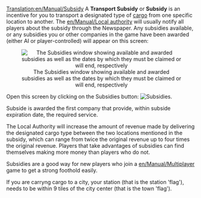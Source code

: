 [[Translation:en/Manual/Subsidy]]
A '''Transport Subsidy''' or '''Subsidy''' is an incentive for you to transport a designated type of [[en/Manual/Cargo|cargo]] from one specific location to another. The [[en/Manual/Local authority]] will usually notify all players about the subsidy through the Newspaper. Any subsidies available, or any subsidies you or other companies in the game have been awarded (either AI or player-controlled) will appear on this screen:

<center>[[File:en/Manual/Transportsubsidy multiplayer.png|center|frame|The Subsidies window showing available and awarded subsidies as well as the dates by which they must be claimed or will end, respectively]]</center>

Open this screen by clicking on the Subsidies button: [[File:en/Manual/Manual html 54594ccb.png|Subsidies]].

Subside is awarded the first company that provide, within subside expiration date, the required service.

The Local Authority will increase the amount of revenue made by delivering the designated cargo type between the two locations mentioned in the subsidy, which can range from twice the original revenue up to four times the original revenue. Players that take advantages of subsidies can find themselves making more money than players who do not.

Subsidies are a good way for new players who join a [[en/Manual/Multiplayer]] game to get a strong foothold easily.

If you are carryng cargo to a city, your station (that is the station 'flag'), needs to be within 9 tiles of the city center (that is the town 'flag').